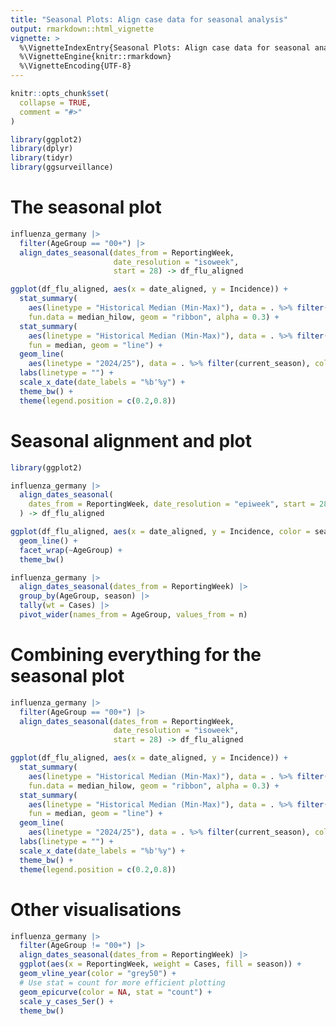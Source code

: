 ```yaml
---
title: "Seasonal Plots: Align case data for seasonal analysis"
output: rmarkdown::html_vignette
vignette: >
  %\VignetteIndexEntry{Seasonal Plots: Align case data for seasonal analysis}
  %\VignetteEngine{knitr::rmarkdown}
  %\VignetteEncoding{UTF-8}
---
```


```r
knitr::opts_chunk$set(
  collapse = TRUE,
  comment = "#>"
)
```

```r
library(ggplot2)
library(dplyr)
library(tidyr)
library(ggsurveillance)
```

# The seasonal plot

```r
influenza_germany |>
  filter(AgeGroup == "00+") |>
  align_dates_seasonal(dates_from = ReportingWeek,
                       date_resolution = "isoweek",
                       start = 28) -> df_flu_aligned

ggplot(df_flu_aligned, aes(x = date_aligned, y = Incidence)) +
  stat_summary(
    aes(linetype = "Historical Median (Min-Max)"), data = . %>% filter(!current_season), 
    fun.data = median_hilow, geom = "ribbon", alpha = 0.3) +
  stat_summary(
    aes(linetype = "Historical Median (Min-Max)"), data = . %>% filter(!current_season), 
    fun = median, geom = "line") +
  geom_line(
    aes(linetype = "2024/25"), data = . %>% filter(current_season), colour = "dodgerblue4", linewidth = 2) +
  labs(linetype = "") +
  scale_x_date(date_labels = "%b'%y") +
  theme_bw() +
  theme(legend.position = c(0.2,0.8))
```



# Seasonal alignment and plot
```r
library(ggplot2)

influenza_germany |>
  align_dates_seasonal(
    dates_from = ReportingWeek, date_resolution = "epiweek", start = 28
  ) -> df_flu_aligned

ggplot(df_flu_aligned, aes(x = date_aligned, y = Incidence, color = season)) +
  geom_line() +
  facet_wrap(~AgeGroup) +
  theme_bw()
```

```r
influenza_germany |>
  align_dates_seasonal(dates_from = ReportingWeek) |>
  group_by(AgeGroup, season) |>
  tally(wt = Cases) |>
  pivot_wider(names_from = AgeGroup, values_from = n)
```

# Combining everything for the seasonal plot

```r
influenza_germany |>
  filter(AgeGroup == "00+") |>
  align_dates_seasonal(dates_from = ReportingWeek,
                       date_resolution = "isoweek",
                       start = 28) -> df_flu_aligned

ggplot(df_flu_aligned, aes(x = date_aligned, y = Incidence)) +
  stat_summary(
    aes(linetype = "Historical Median (Min-Max)"), data = . %>% filter(!current_season), 
    fun.data = median_hilow, geom = "ribbon", alpha = 0.3) +
  stat_summary(
    aes(linetype = "Historical Median (Min-Max)"), data = . %>% filter(!current_season), 
    fun = median, geom = "line") +
  geom_line(
    aes(linetype = "2024/25"), data = . %>% filter(current_season), colour = "dodgerblue4", linewidth = 2) +
  labs(linetype = "") +
  scale_x_date(date_labels = "%b'%y") +
  theme_bw() +
  theme(legend.position = c(0.2,0.8))
```


# Other visualisations
```r
influenza_germany |>
  filter(AgeGroup != "00+") |>
  align_dates_seasonal(dates_from = ReportingWeek) |>
  ggplot(aes(x = ReportingWeek, weight = Cases, fill = season)) +
  geom_vline_year(color = "grey50") +
  # Use stat = count for more efficient plotting
  geom_epicurve(color = NA, stat = "count") +
  scale_y_cases_5er() +
  theme_bw()
```

